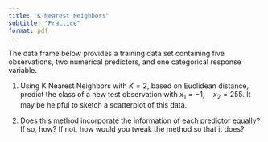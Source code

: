 ```yaml
---
title: "K-Nearest Neighbors"
subtitle: "Practice"
format: pdf
---
```


\vspace{-2cm}

The data frame below provides a training data set containing five observations, two numerical predictors, and one categorical response variable.

\begin{center}
\begin{tabular}{ c | c | c | c }
  \hline
  Obs. & $X_1$ & $X_2$ & $Y$ \\
  \hline
  1 & 2 & 210 & Orange \\
  2 & 0 & 90 & Blue \\
  3 & 1 & -23 & Orange \\
  4 & 0 & 180 & Blue \\
  5 & 1.2 & 312 & Orange \\
  \hline
\end{tabular}
\end{center}

1. Using K Nearest Neighbors with $K = 2$, based on Euclidean distance, predict the class of a new test observation with $x_1 = -1; \quad x_2 = 255$. It may be helpful to sketch a scatterplot of this data.

\vspace{5cm}

2. Does this method incorporate the information of each predictor equally? If so, how? If not, how would you tweak the method so that it does?

